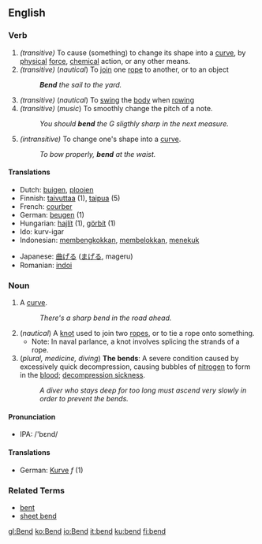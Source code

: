 ==English==
===Verb===
{{irregverb|'''to bend'''
*IPA: /'bεnd/|'''[[bends]]'''|'''[[bent]]'''|'''[[bent]]'''|'''[[bending]]'''}}
#''(transitive)'' To cause (something) to change its shape into a [[curve]], by [[physical]] [[force]], [[chemical]] action, or any other means.
#''(transitive)''  (''nautical'') To [[join]] one [[rope]] to another, or to an object
#: '''''Bend''' the sail to the yard.''
#''(transitive)''  (''nautical'') To [[swing]] the [[body]] when [[rowing]]
#''(transitive)''  (''music'') To smoothly change the pitch of a note.
#: ''You should '''bend''' the G sligthly sharp in the next measure.''
#''(intransitive)'' To change one's shape into a [[curve]].
#: ''To bow properly, '''bend''' at the waist.''


====Translations====
{{top}}
*Dutch: [[buigen]], [[plooien]] <!-- not checked -->
*Finnish: [[taivuttaa]] (1), [[taipua]] (5)
*French: [[courber]]
*German: [[beugen]] (1)
*Hungarian: [[hajlít]] (1), [[görbít]] (1)
*Ido: kurv-igar
*Indonesian: [[bengkok|membengkokkan]], [[belok|membelokkan]], [[tekuk|menekuk]] <!-- not checked -->
{{mid}}
*Japanese: [[曲げる]] ([[まげる]], mageru) <!-- not checked -->
*Romanian: [[indoi]]
{{bottom}}

=== Noun ===
{{sb|bend|bends}}

# A [[curve]].
#: ''There's a sharp bend in the road ahead.''
# (''nautical'') A [[knot]] used to join two [[rope]]s, or to tie a rope onto something.
#*Note: In naval parlance, a knot involves splicing the strands of a rope.
# (''plural, medicine, diving'') '''The bends''': A severe condition caused by excessively quick decompression, causing bubbles of [[nitrogen]] to form in the [[blood]]; [[decompression sickness]].
#: ''A diver who stays deep for too long must ascend very slowly in order to prevent the bends.''
====Pronunciation====
*IPA: /'bεnd/

====Translations====
*German: [[Kurve]] ''f'' (1)

===Related Terms===
*[[bent]]
*[[sheet bend]]

[[gl:Bend]]
[[ko:Bend]]
[[io:Bend]]
[[it:bend]]
[[ku:bend]]
[[fi:bend]]